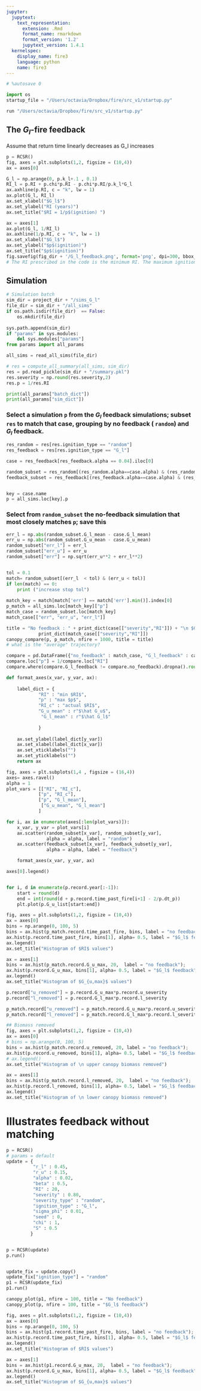 ```yaml
---
jupyter:
  jupytext:
    text_representation:
      extension: .Rmd
      format_name: rmarkdown
      format_version: '1.2'
      jupytext_version: 1.4.1
  kernelspec:
    display_name: fire3
    language: python
    name: fire3
---
```


```python
# %autosave 0
```

```python
import os
startup_file = "/Users/octavia/Dropbox/fire/src_v1/startup.py"
```

```python
run "/Users/octavia/Dropbox/fire/src_v1/startup.py"
```

## The $G_l$-fire feedback

 Assume that return time linearly decreases as G_l increases

```python

p = RCSR()
fig, axes = plt.subplots(1,2, figsize = (10,4))
ax = axes[0]

G_l = np.arange(0, p.k_l+.1 , 0.1)
RI_l = p.RI + p.chi*p.RI - p.chi*p.RI/p.k_l*G_l
ax.axhline(p.RI, c = "k", lw = 1)
ax.plot(G_l, RI_l)
ax.set_xlabel("$G_l$")
ax.set_ylabel("RI (years)")
ax.set_title("$RI = 1/p$(ignition) ")

ax = axes[1]
ax.plot(G_l, 1/RI_l)
ax.axhline(1/p.RI, c = "k", lw = 1)
ax.set_xlabel("$G_l$")
ax.set_ylabel("$p$(ignition)")
ax.set_title("$p$(ignition)")
fig.savefig(fig_dir + '/G_l_feedback.png', format='png', dpi=300, bbox_inches = "tight")
# The RI prescribed in the code is the minimum RI. The maximum ignition probabiliy is 1/RI.
```

## Simulation 

```python
# Simulation batch
sim_dir = project_dir + "/sims_G_l"
file_dir = sim_dir + "/all_sims"
if os.path.isdir(file_dir)  == False:
    os.mkdir(file_dir)
    
sys.path.append(sim_dir)
if "params" in sys.modules:
    del sys.modules["params"]
from params import all_params

```

```python
all_sims = read_all_sims(file_dir)
```

```python
# res = compute_all_summary(all_sims, sim_dir)
res = pd.read_pickle(sim_dir + "/summary.pkl")
res.severity = np.round(res.severity,2)
res.p = 1/res.RI 
```

```python
print(all_params["batch_dict"])
print(all_params["sim_dict"])
```

### Select a simulation `p` from the $G_l$ feedback simulations;  subset `res` to match that case, grouping by no feedback ( `random`) and  $G_l$ feedback.

```python
res_random = res[res.ignition_type == "random"]
res_feedback = res[res.ignition_type == "G_l"]

case = res_feedback[res_feedback.alpha == 0.04].iloc[0]

random_subset = res_random[(res_random.alpha==case.alpha) & (res_random.beta == case.beta)]
feedback_subset = res_feedback[(res_feedback.alpha==case.alpha) & (res_feedback.beta == case.beta)]


key = case.name
p = all_sims.loc[key].p

```

### Select from `random_subset` the no-feedback simulation that most closely matches `p`; save this 

```python
err_l = np.abs(random_subset.G_l_mean - case.G_l_mean)
err_u = np.abs(random_subset.G_u_mean - case.G_u_mean)
random_subset["err_l"] = err_l
random_subset["err_u"] = err_u
random_subset["err"] = np.sqrt(err_u**2 + err_l**2)


tol = 0.1
match= random_subset[(err_l  < tol) & (err_u < tol)]
if len(match) == 0:
    print ("increase stop tol")
    
match_key = match[match['err'] == match['err'].min()].index[0]
p_match = all_sims.loc[match_key]["p"]
match_case = random_subset.loc[match_key]
match_case[["err", "err_u", "err_l"]]
```

```python
title = "No feedback : " + print_dict(case[["severity","RI"]]) + "\n $G_l$ Feedback : " + \
            print_dict(match_case[["severity","RI"]]) 
canopy_compare(p, p_match, nfire = 1000, title = title)
# what is the "average" trajectory?
```

```python

compare = pd.DataFrame({"no_feedback" : match_case, "G_l_feedback" : case })
compare.loc["p"] = 1/compare.loc["RI"]
compare.where(compare.G_l_feedback != compare.no_feedback).dropna().round(2)
```

```python

def format_axes(x_var, y_var, ax):
    
    label_dict = {
            "RI" : "min $RI$",
            "p" : "max $p$",
            "RI_c" : "actual $RI$",
            "G_u_mean" : r"$\hat G_u$",
             "G_l_mean" : r"$\hat G_l$"
    
            }
    
    ax.set_ylabel(label_dict[y_var])
    ax.set_xlabel(label_dict[x_var])
    ax.set_xticklabels("")
    ax.set_yticklabels("")
    return ax
```

```python

fig, axes = plt.subplots(1,4 , figsize = (16,4))
axes= axes.ravel()
alpha = 1
plot_vars = [["RI", "RI_c"],
            ["p", "RI_c"],
            ["p", "G_l_mean"],
             ["G_u_mean", "G_l_mean"]
            ]

for i, ax in enumerate(axes[:len(plot_vars)]):
    x_var, y_var = plot_vars[i]
    ax.scatter(random_subset[x_var], random_subset[y_var],
               alpha = alpha, label = "random")
    ax.scatter(feedback_subset[x_var], feedback_subset[y_var],
               alpha = alpha, label = "feedback")

    format_axes(x_var, y_var, ax)

axes[0].legend()

```

```python

```

```python

for i, d in enumerate(p.record.year[:-1]):
    start = round(d)
    end = int(round(d + p.record.time_past_fire[i+1] - 2/p.dt_p))
    plt.plot(p.G_u_list[start:end])
```

```python

fig, axes = plt.subplots(1,2, figsize = (10,4))
ax = axes[0]
bins = np.arange(0, 100, 5)
bins = ax.hist(p_match.record.time_past_fire, bins, label = "no feedback");
ax.hist(p.record.time_past_fire, bins[1], alpha= 0.5, label = "$G_l$ feedback");
ax.legend()
ax.set_title("Histogram of $RI$ values")

ax = axes[1]
bins = ax.hist(p_match.record.G_u_max, 20,  label = "no feedback");
ax.hist(p.record.G_u_max, bins[1], alpha= 0.5, label = "$G_l$ feedback");
ax.legend()
ax.set_title("Histogram of $G_{u,max}$ values")

```

```python
p.record["u_removed"] = p.record.G_u_max*p.record.u_severity
p.record["l_removed"] = p.record.G_l_max*p.record.l_severity

p_match.record["u_removed"] = p_match.record.G_u_max*p.record.u_severity
p_match.record["l_removed"] = p_match.record.G_l_max*p.record.l_severity

```

```python
## Biomass removed
fig, axes = plt.subplots(1,2, figsize = (10,4))
ax = axes[0]
# bins = np.arange(0, 100, 5)
bins = ax.hist(p_match.record.u_removed, 20, label = "no feedback");
ax.hist(p.record.u_removed, bins[1], alpha= 0.5, label = "$G_l$ feedback");
# ax.legend() 
ax.set_title("Histogram of \n upper canopy biomass removed")

ax = axes[1]
bins = ax.hist(p_match.record.l_removed, 20,  label = "no feedback");
ax.hist(p.record.l_removed, bins[1], alpha= 0.5, label = "$G_l$ feedback");
ax.legend()
ax.set_title("Histogram of \n lower canopy biomass removed")
```

# Illustrates feedback without matching

```python

p = RCSR()
# params = default
update = {
          "r_l" : 0.45,
          "r_u" : 0.15,           
          "alpha" : 0.02,
          "beta" : 0.5,
          "RI" : 20,
          "severity" : 0.80,
          "severity_type" : "random",
          "ignition_type" : "G_l",          
          "sigma_phi" : 0.01,
          "seed" : 0,
          "chi" : 1,
          "S" : 0.5
         }


p = RCSR(update)
p.run()


update_fix = update.copy()
update_fix["ignition_type"] = "random"
p1 = RCSR(update_fix)
p1.run()

canopy_plot(p1, nfire = 100, title = "No feedback")
canopy_plot(p, nfire = 100, title = "$G_l$ feedback")
```

```python
fig, axes = plt.subplots(1,2, figsize = (10,4))
ax = axes[0]
bins = np.arange(0, 100, 5)
bins = ax.hist(p1.record.time_past_fire, bins, label = "no feedback");
ax.hist(p.record.time_past_fire, bins[1], alpha= 0.5, label = "$G_l$ feedback");
ax.legend()
ax.set_title("Histogram of $RI$ values")

ax = axes[1]
bins = ax.hist(p1.record.G_u_max, 20,  label = "no feedback");
ax.hist(p.record.G_u_max, bins[1], alpha= 0.5, label = "$G_l$ feedback");
ax.legend()
ax.set_title("Histogram of $G_{u,max}$ values")

```

```python

```
